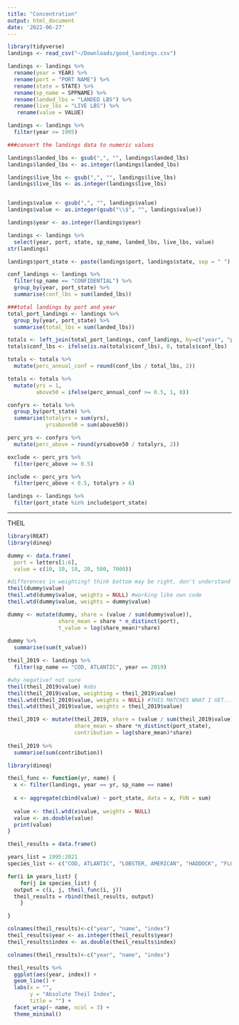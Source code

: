 ```yaml
---
title: "Concentration"
output: html_document
date: '2022-06-27'
---
```


```r
library(tidyverse)
landings <- read_csv("~/Downloads/good_landings.csv")
```

```r
landings <- landings %>%
  rename(year = YEAR) %>%
  rename(port = "PORT NAME") %>%
  rename(state = STATE) %>%
  rename(sp_name = SPPNAME) %>%
  rename(landed_lbs = "LANDED LBS") %>%
  rename(live_lbs = "LIVE LBS") %>%
   rename(value = VALUE)
```

```r
landings <- landings %>%
  filter(year >= 1995)
```

```r
###convert the landings data to numeric values

landings$landed_lbs <- gsub(",", "", landings$landed_lbs)
landings$landed_lbs <- as.integer(landings$landed_lbs)

landings$live_lbs <- gsub(",", "", landings$live_lbs)
landings$live_lbs <- as.integer(landings$live_lbs)


landings$value <- gsub(",", "", landings$value)
landings$value <- as.integer(gsub("\\$", "", landings$value))

landings$year <- as.integer(landings$year)

landings <- landings %>%
  select(year, port, state, sp_name, landed_lbs, live_lbs, value)
str(landings)
```

```r
landings$port_state <- paste(landings$port, landings$state, sep = " ")
```  

```r
conf_landings <- landings %>%
  filter(sp_name == "CONFIDENTIAL") %>%
  group_by(year, port_state) %>%
  summarise(conf_lbs = sum(landed_lbs)) 
```  

```r
###total landings by port and year
total_port_landings <- landings %>%
  group_by(year, port_state) %>%
  summarise(total_lbs = sum(landed_lbs))
```

```r
totals <- left_join(total_port_landings, conf_landings, by=c("year", "port_state")) 
totals$conf_lbs <- ifelse(is.na(totals$conf_lbs), 0, totals$conf_lbs)
```

```r
totals <- totals %>%
  mutate(perc_annual_conf = round(conf_lbs / total_lbs, 2))
```

```r
totals <- totals %>%
  mutate(yrs = 1,
         above50 = ifelse(perc_annual_conf >= 0.5, 1, 0)) 
```

```r
confyrs <- totals %>%
  group_by(port_state) %>%
  summarise(totalyrs = sum(yrs),
            yrsabove50 = sum(above50))
```

```r
perc_yrs <- confyrs %>%
  mutate(perc_above = round(yrsabove50 / totalyrs, 2))
```

```r
exclude <- perc_yrs %>%
  filter(perc_above >= 0.5)
```

```r
include <- perc_yrs %>%
  filter(perc_above < 0.5, totalyrs > 6)
```

```r
landings <- landings %>%
  filter(port_state %in% include$port_state)

```



-------------------------------------------------------------------------
THEIL

```r
library(REAT)
library(dineq)

dummy <- data.frame(
  port = letters[1:6],
  value = c(10, 10, 10, 20, 500, 7000))

#differences in weighting? think bottom may be right, don't understand why the top still isnt working
theil(dummy$value)
theil.wtd(dummy$value, weights = NULL) #working like own code
theil.wtd(dummy$value, weights = dummy$value)
```

```r

dummy <- mutate(dummy, share = (value / sum(dummy$value)),
                share_mean = share * n_distinct(port), 
                t_value = log(share_mean)*share)
  
dummy %>%
  summarise(sum(t_value))

```

```r
theil_2019 <- landings %>%
  filter(sp_name == "COD, ATLANTIC", year == 2019) 

#why negative? not sure
theil(theil_2019$value) #abs
theil(theil_2019$value, weighting = theil_2019$value)
theil.wtd(theil_2019$value, weights = NULL) #THIS MATCHES WHAT I GET...STILL CANNOT BE CORRECT
theil.wtd(theil_2019$value, weights = theil_2019$value)
```

```r
theil_2019 <- mutate(theil_2019, share = (value / sum(theil_2019$value)),
                     share_mean = share *n_distinct(port_state),
                     contribution = log(share_mean)*share)
  
theil_2019 %>%
  summarise(sum(contribution))

```

```r
library(dineq)

theil_func <- function(yr, name) {
  x <- filter(landings, year == yr, sp_name == name)
  
  x <- aggregate(cbind(value) ~ port_state, data = x, FUN = sum)
  
  value <- theil.wtd(x$value, weights = NULL)
  value <- as.double(value)
  print(value)
}

theil_results = data.frame()

years_list = 1995:2021
species_list <- c("COD, ATLANTIC", "LOBSTER, AMERICAN", "HADDOCK", "FLOUNDER, SUMMER", "SEA BASS, BLACK")

for(i in years_list) {
    for(j in species_list) {
  output = c(i, j, theil_func(i, j))
  theil_results = rbind(theil_results, output)
    }

}

colnames(theil_results)<-c("year", "name", "index")
theil_results$year <- as.integer(theil_results$year)
theil_results$index <- as.double(theil_results$index)

```

```r
colnames(theil_results)<-c("year", "name", "index")

theil_results %>%
  ggplot(aes(year, index)) +
  geom_line() +
  labs(x = "",
       y = "Absolute Theil Index",
       title = "") +
  facet_wrap(~ name, ncol = 3) +
  theme_minimal()
```


